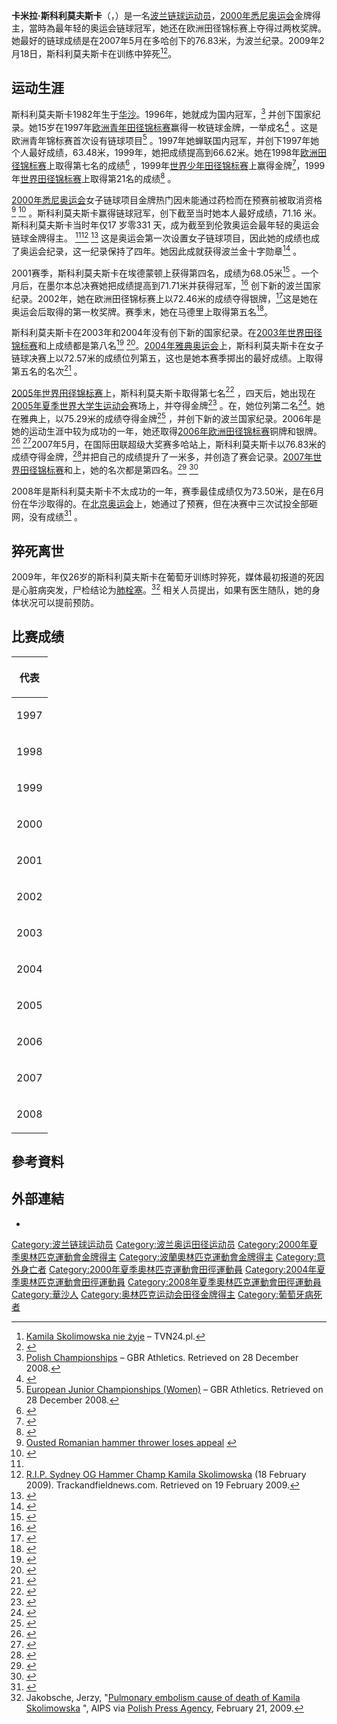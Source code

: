 {{Infobox sportsperson
| name                      = 卡米拉·斯科利莫夫斯卡
| image                     = Kamila Skolimowska2.jpg
| image_size                = 
| alt                       = 
| caption                   = 
| real_name                 = 
| native_name               = Kamila Skolimowska
| native_name_lang          = 
| romanizedname             = 
| english_name              = 
| birth_name                = 
| nationality               = {{POL}}
| national_team             = {{POL}}
| ethnicity                 = 
| hometown                  = 
| citizenship               = 
| birth_date                = {{Birth date|year=1982|month=11|day=4}}
| birth_place               = {{POL}}華沙
| death_date                = {{Death date and age|2009|2|18|1982|11|4}}
| death_place               = {{POR}}
| resting_place             = 
| resting_place_coordinates = 
| monuments                 = 
| residence                 = {{POL}}華沙
| education                 = 
| alma_mater                = 
| occupation                = 
| years_active              = 1996 - 2009
| agent                     = 
| height                    = {{height|m=1.8}}
| weight                    = {{weight|kg=105}}
| spouse                    = 
| country                   = {{POL}}
| sport                     = 田徑
| event                     = 鏈球
| collegeteam               = 
| league                    = 
| league_type               = 
| club                      = 
| team                      = 
| former_partner            = 
| coach                     = 
| worlds                    = 
{{ubl
|'''1999年世界青少年田徑錦標賽'''：鏈球第1名
|'''1999年世界田徑錦標賽'''：鏈球（4公斤）第21名
|'''2001年世界田徑錦標賽'''：鏈球（4公斤）第4名
|'''2001年友好運動會'''：鏈球（4公斤）第1名
|'''2001年IAAF大獎總決賽'''：鏈球（4公斤）第1名
|'''2002年IAAF世界杯'''：鏈球（4公斤）第5名
|'''2003年世界田徑錦標賽'''：鏈球（4公斤）第8名
|'''2003年IAAF世界田徑總決賽'''：鏈球（4公斤）第8名
|'''2004年IAAF世界田徑總決賽'''：鏈球（4公斤）第5名
|'''2005年世界田徑錦標賽'''：鏈球（4公斤）第6名
|'''2005年夏季世界大學運動會'''：鏈球（4公斤）第1名
|'''2005年IAAF世界田徑總決賽'''：鏈球（4公斤）第2名
|'''2006年IAAF世界田徑總決賽'''：鏈球（4公斤）第2名
|'''2006年IAAF世界杯'''：鏈球（4公斤）第1名
|'''2007年世界田徑錦標賽'''：鏈球（4公斤）第4名
|'''2007年IAAF世界田徑總決賽'''：鏈球（4公斤）第4名
}}
| regionals                 = 
{{ubl
|'''1997年歐洲青年田徑錦標賽'''：鏈球第一名
|'''1998年歐洲田徑錦標賽'''：鏈球（4公斤）第七名
|'''2002年歐洲田徑錦標賽'''：鏈球（4公斤）第二名
|'''2003年歐洲U23田徑錦標賽'''：鏈球第一名
|'''2006年歐洲田徑錦標賽'''：鏈球（4公斤）第三名
}}
| nationals                 = 
{{ubl
|'''2001年卡達田徑大獎賽'''：鏈球（4公斤）第九名
|'''2003年大阪大獎賽'''：鏈球（4公斤）第四名
|'''2006年大阪大獎賽'''：鏈球（4公斤）第四名
|'''2007年大阪大獎賽'''：鏈球（4公斤）第三名
|'''2007年卡達田徑大獎賽'''：鏈球（4公斤）第一名
|'''2008年卡達田徑大獎賽'''：鏈球（4公斤）第一名
|'''2008年Reebok大獎賽'''：鏈球（4公斤）第四名
|'''2008年Golden Spike Ostrava'''：鏈球（4公斤）第四名
|'''2008年JanuszKusocinski紀念賽'''：鏈球（4公斤）第一名
}}
| olympics                  = 
{{ubl
|'''2000年夏季奧林匹克運動會'''：鏈球（4公斤）第一名
|'''2004年夏季奧林匹克運動會'''：鏈球（4公斤）第五名
|'''2008年夏季奧林匹克運動會'''：鏈球（4公斤）第十名
}}
| paralympics               = 
| commonwealth              = 
| highestranking            = 
| pb                        = 
{{ubl
|'''鏈球（4公斤）'''：76.83公尺 （2007年 '''卡達田徑大獎賽紀錄'''）
}}
| medaltemplates            = 
{{MedalCountry|{{POL}}}}
{{MedalSport|女子田徑}}
{{MedalCompetition|歐洲青年田徑錦標賽}}
{{MedalGold|1997年斯洛維尼亞盧比安納|鏈球}}
{{MedalCompetition|世界青少年田徑錦標賽}}
{{MedalGold|1999年波蘭比得哥什|鏈球}}
{{MedalCompetition|夏季奧林匹克運動會}}
{{MedalGold|2000年澳大利亞雪梨|鏈球（4公斤）}}
{{MedalCompetition|友好運動會}}
{{MedalGold|2001年澳大利亞布里斯本|鏈球（4公斤）}}
{{MedalCompetition|IAAF大獎總決賽}}
{{MedalGold|2001年澳大利亞墨爾本|鏈球（4公斤）}}
{{MedalCompetition|歐洲田徑錦標賽}}
{{MedalSilver|2002年德國慕尼黑|鏈球（4公斤）}}
{{MedalBronze|2006年瑞典哥德堡|鏈球（4公斤）}}
{{MedalCompetition|歐洲U23田徑錦標賽}}
{{MedalGold|2003年波蘭比得哥什|鏈球}}
{{MedalCompetition|夏季世界大學運動會}}
{{MedalGold|2005年土耳其伊茲密爾|鏈球（4公斤）}}
{{MedalCompetition|IAAF世界田徑總決賽}}
{{MedalSilver|2005年匈牙利松博特海伊|鏈球（4公斤）}}
{{MedalSilver|2006年德國斯圖加特|鏈球（4公斤）}}
{{MedalCompetition|IAAF世界杯}}
{{MedalGold|2006年希臘雅典|鏈球（4公斤）}}
{{MedalCompetition|大阪大獎賽}}
{{MedalBronze|2007年日本大阪府|鏈球（4公斤）}}
{{MedalCompetition|卡達田徑大獎賽}}
{{MedalGold|2007年卡達多哈|鏈球（4公斤）}}
{{MedalGold|2008年卡達多哈|鏈球（4公斤）}}
{{MedalCompetition|JanuszKusocinski紀念賽}}
{{MedalGold|2008年波蘭華沙|鏈球（4公斤）}}
| updated                   = 2017年7月31日
}}
{{世大運獎牌記錄
|項目=田徑
|a1=2005
|b1=1
|c1=鏈球（4公斤）
}}
'''卡米拉·斯科利莫夫斯卡'''（{{lang-pl|'''Kamila Skolimowska'''}}，{{bd|1982年|11月4日|2009年|2月18日}}）是一名[[波兰|波兰]][[链球|链球]][[运动员|运动员]]，[[2000年夏季奥运会|2000年悉尼奥运会]]金牌得主，當時為最年轻的奥运会链球冠军，她还在欧洲田径锦标赛上夺得过两枚奖牌。她最好的链球成绩是在2007年5月在多哈创下的76.83米，为波兰纪录。2009年2月18日，斯科利莫夫斯卡在训练中猝死<ref>[http://www.tvn24.pl/12694,1587024,0,1,kamila-skolimowska-nie-zyje,wiadomosc.html Kamila Skolimowska nie żyje] {{Wayback|url=http://www.tvn24.pl/12694,1587024,0,1,kamila-skolimowska-nie-zyje,wiadomosc.html |date=20120213204708 }} – TVN24.pl.</ref><ref>{{cite web|title=波兰女子链球奥运冠军猝死辞世|url=http://news.xinhuanet.com/photo/2009-02/20/content_10854736.htm|publisher=新华网|accessdate=2014-04-11|archive-date=2009-02-23|archive-url=https://web.archive.org/web/20090223111347/http://news.xinhuanet.com/photo/2009-02/20/content_10854736.htm|dead-url=no}}</ref>。

==运动生涯==
斯科利莫夫斯卡1982年生于[[华沙|华沙]]。1996年，她就成为国内冠军，<ref>[http://www.gbrathletics.com/nc/pol.htm Polish Championships] {{Wayback|url=http://www.gbrathletics.com/nc/pol.htm |date=20161118080201 }} – GBR Athletics. Retrieved on 28 December 2008.</ref> 并创下国家纪录。她15岁在1997年[[欧洲青年田径锦标赛|欧洲青年田径锦标赛]]赢得一枚链球金牌，一举成名<ref>{{cite web|title=WORLD JUNIOR ATHLETICS  HISTORY|url=http://www.wjah.co.uk/wojc/EUJC/EUJC1997.html|publisher=Lionel Peters & Tomas Magnusson|accessdate=2014-04-14|archive-url=https://web.archive.org/web/20100909163344/http://www.wjah.co.uk/wojc/EUJC/EUJC1997.html|archive-date=2010-09-09|dead-url=yes}}</ref> 。这是欧洲青年锦标赛首次设有链球项目<ref>[http://www.gbrathletics.com/ic/ejw.htm European Junior Championships (Women)] {{Wayback|url=http://www.gbrathletics.com/ic/ejw.htm |date=20181205095442 }} – GBR Athletics. Retrieved on 28 December 2008.</ref> 。1997年她蝉联国内冠军，并创下1997年她个人最好成绩，63.48米，1999年，她把成绩提高到66.62米。她在1998年[[欧洲田径锦标赛|欧洲田径锦标赛]]上取得第七名的成绩<ref>{{cite web|title=Budapest 1998, European Championships Results|url=http://athletix.org/?p=1406|publisher=The Athletics Site|accessdate=2014-04-14|archive-date=2014-04-15|archive-url=https://web.archive.org/web/20140415104559/http://athletix.org/?p=1406|dead-url=yes}}</ref> ，1999年[[世界少年田径锦标赛|世界少年田径锦标赛]]上赢得金牌<ref>{{cite web|title=1st IAAF World Youth Championships > Hammer Throw - Girls|url=http://www.iaaf.org/results/iaaf-world-youth-championships/1999/1st-iaaf-world-youth-championships-1893/women/hammer-throw/final/result|publisher=IAFF|accessdate=2014-04-14|archive-date=2018-12-11|archive-url=https://web.archive.org/web/20181211025615/https://www.iaaf.org/results/iaaf-world-youth-championships/1999/1st-iaaf-world-youth-championships-1893/women/hammer-throw/final/result|dead-url=no}}</ref>，1999年[[世界田径锦标赛|世界田径锦标赛]]上取得第21名的成绩<ref>{{cite web |title=1999 World Championships in Athletics – Women's hammer throw |url=http://www2.iaaf.org/sevilla99/results/ |publisher=IAFF |accessdate=2014-04-14 |deadurl=yes |archiveurl=https://web.archive.org/web/20080914103045/http://www2.iaaf.org/sevilla99/results/ |archivedate=2008-09-14 }}</ref> 。

[[2000年夏季奥林匹克运动会田径比赛|2000年悉尼奥运会]]女子链球项目金牌热门{{link-en|米哈拉·梅林特|Mihaela Melinte}}因未能通过药检而在预赛前被取消资格<ref>[http://sportsillustrated.cnn.com/olympics/2000/track_and_field/news/2000/09/28/thrower_appeal/ Ousted Romanian hammer thrower loses appeal] {{Wayback|url=http://sportsillustrated.cnn.com/olympics/2000/track_and_field/news/2000/09/28/thrower_appeal/ |date=20121024050042 }}<!--a better source to state a likely link would be ideal--></ref> <ref>{{cite web|title=女子链球世界冠军被驱逐出赛场|url=http://www.cctv.com/specials/olympics/news_1566.html|publisher=CCTV|accessdate=2014-04-11|archive-date=2018-09-29|archive-url=https://web.archive.org/web/20180929083813/http://www.cctv.com/specials/olympics/news_1566.html|dead-url=no}}</ref> 。斯科利莫夫斯卡赢得链球冠军，创下截至当时她本人最好成绩，71.16 米。斯科利莫夫斯卡当时年仅17 岁零331 天，成为截至到伦敦奥运会最年轻的奥运会链球金牌得主。 <ref name=iaaf/><ref name="tafnews">[http://www.trackandfieldnews.com/display_article.php?id=28872 R.I.P. Sydney OG Hammer Champ Kamila Skolimowska] {{Wayback|url=http://www.trackandfieldnews.com/display_article.php?id=28872 |date=20090224145445 }} (18 February 2009). Trackandfieldnews.com. Retrieved on 19 February 2009.</ref> <ref>{{cite web|title=HAMMER THROW EVENT RESULTS|url=http://www.olympic.org/content/results-and-medalists/eventresultpagegeneral/?athletename=&country=&sport2=32588&games2=&event2=32558&mengender=true&womengender=true&mixedgender=true&goldmedal=true&silvermedal=true&bronzemedal=true&teamclassification=true&individualclassification=true&winter=true&summer=true|publisher=Olympic.org Official website of the Olympic Movement|accessdate=2014-04-12|archive-date=2015-09-24|archive-url=https://web.archive.org/web/20150924151257/http://www.olympic.org/content/results-and-medalists/eventresultpagegeneral/?athletename=&country=&sport2=32588&games2=&event2=32558&mengender=true&womengender=true&mixedgender=true&goldmedal=true&silvermedal=true&bronzemedal=true&teamclassification=true&individualclassification=true&winter=true&summer=true|dead-url=no}}</ref> 这是奥运会第一次设置女子链球项目，因此她的成绩也成了奥运会纪录，这一纪录保持了四年。她因此成就获得波兰金十字勋章<ref>{{cite web|title=Kamila Skolimowska (1982-2009)|url=http://www.wbj.pl/article-44518-kamila-skolimowska-1982-2009.html|publisher=WARSAW BUSINESS JOURNAL|accessdate=2014-04-12|deadurl=yes|archiveurl=https://web.archive.org/web/20140414180644/http://www.wbj.pl/article-44518-kamila-skolimowska-1982-2009.html|archivedate=2014-04-14}}</ref> 。

2001赛季，斯科利莫夫斯卡在埃德蒙顿{{link-en|2001年世界田径锦标赛|2001 World Championships in Athletics}}上获得第四名，成绩为68.05米<ref>{{cite web|title=2001 IAAF World Championships in Athletics Results|url=http://www2.iaaf.org/WCH01/Results/data/W/HT/Rf.html|publisher=IAFF|accessdate=2014-04-14|deadurl=yes|archiveurl=https://web.archive.org/web/20120815132003/http://www2.iaaf.org/wch01/Results/data/W/HT/Rf.html|archivedate=2012-08-15}}</ref> 。一个月后，在墨尔本{{link-en|国际田径联合会大奖赛|IAAF Grand Prix Final}}总决赛她把成绩提高到71.71米并获得冠军，<ref>{{cite web|title=17th IAAF Grand Prix Final > Hammer Throw - women|url=http://www.iaaf.org/results/iaaf-grand-prix-final/2001/17th-iaaf-grand-prix-final-2641/women/hammer-throw/final/result|publisher=IAFF|accessdate=2014-04-14|archive-date=2018-12-12|archive-url=https://web.archive.org/web/20181212005552/https://www.iaaf.org/results/iaaf-grand-prix-final/2001/17th-iaaf-grand-prix-final-2641/women/hammer-throw/final/result|dead-url=no}}</ref> 创下新的波兰国家纪录。2002年，她在欧洲田径锦标赛上以72.46米的成绩夺得银牌，<ref>{{cite web|title=Munich 2002, European Championships Results|url=http://athletix.org/?p=1420|publisher=The Athletics Site|accessdate=2014-04-14|deadurl=yes|archiveurl=https://web.archive.org/web/20140415105133/http://athletix.org/?p=1420|archivedate=2014-04-15}}</ref>这是她在奥运会后取得的第一枚奖牌。赛季末，她在马德里{{link-en|2002年世界杯田径赛|2002 IAAF World Cup}}上取得第五名<ref>{{cite web|title=2002 IAAF World Cup results|url=http://www2.iaaf.org/wcp02/Results/data/W/HT/Rf.html|publisher=IAFF|accessdate=2014-04-14|deadurl=yes|archiveurl=https://web.archive.org/web/20120817161712/http://www2.iaaf.org/WCP02/Results/data/W/HT/Rf.html|archivedate=2012-08-17}}</ref>。

斯科利莫夫斯卡在2003年和2004年没有创下新的国家纪录。在[[2003年世界田径锦标赛|2003年世界田径锦标赛]]和{{link-en|2003年国际田联田径总决赛|2003 IAAF World Athletics Final}}上成绩都是第八名<ref>{{cite web|title=9TH IAAF WORLD CHAMPIONSHIPS IN ATHLETICS Result|url=http://www.iaaf.org/competitions/iaaf-world-championships/9th-iaaf-world-championships-in-athletics-2962/results/women/hammer-throw/final/series#resultheader|publisher=IAFF|accessdate=2014-04-14|archive-date=2018-12-11|archive-url=https://web.archive.org/web/20181211074102/https://www.iaaf.org/competitions/iaaf-world-championships/9th-iaaf-world-championships-in-athletics-2962/results/women/hammer-throw/final/series#resultheader|dead-url=no}}</ref> <ref>{{cite web|title=1st IAAF World Athletics Final - Hammer Throw - women|url=http://www.iaaf.org/results/iaaf-world-athletics-final/2003/1st-iaaf-world-athletics-final-hammer-throw-3152/women/hammer-throw/final/result|publisher=IAFF|accessdate=2014-04-14|archive-date=2018-12-11|archive-url=https://web.archive.org/web/20181211110004/https://www.iaaf.org/results/iaaf-world-athletics-final/2003/1st-iaaf-world-athletics-final-hammer-throw-3152/women/hammer-throw/final/result|dead-url=no}}</ref>。[[2004年夏季奥林匹克运动会|2004年雅典奥运会]]上，斯科利莫夫斯卡在女子链球决赛上以72.57米的成绩位列第五，这也是她本赛季掷出的最好成绩。{{link-en|2004年国际田联田径总决赛|2004 IAAF World Athletics Final}}上取得第五名的名次<ref>{{cite web|title=2nd IAAF World Athletics Final - Hammer Throw - women|url=http://www.iaaf.org/results/iaaf-world-athletics-final/2004/2nd-iaaf-world-athletics-final-hammer-throw-3231/women/hammer-throw/final/result|publisher=IAFF|accessdate=2014-04-15|archive-date=2018-12-11|archive-url=https://web.archive.org/web/20181211214440/https://www.iaaf.org/results/iaaf-world-athletics-final/2004/2nd-iaaf-world-athletics-final-hammer-throw-3231/women/hammer-throw/final/result|dead-url=no}}</ref> 。

[[2005年世界田径锦标赛|2005年世界田径锦标赛]]上，斯科利莫夫斯卡取得第七名<ref>{{cite web|title=14TH IAAF WORLD CHAMPIONSHIPS RESULTS|url=http://www.iaaf.org/competitions/iaaf-world-championships/14th-iaaf-world-championships-4873/results/women/hammer-throw/final/series#resultheader|publisher=IAFF|access-date=2014-04-15|archive-date=2019-10-03|archive-url=https://web.archive.org/web/20191003024109/https://www.iaaf.org/competitions/iaaf-world-championships/14th-iaaf-world-championships-4873/results/women/hammer-throw/final/series#resultheader|dead-url=no}}</ref> ，四天后，她出现在[[2005年夏季世界大学生运动会|2005年夏季世界大学生运动会]]赛场上，并夺得金牌<ref>{{cite web|title=2005 Summer Universiade - Women Result|url=http://www.gbrathletics.com/ic/wsgw.htm|publisher=GBR Athletics|accessdate=2014-04-15|archive-date=2018-09-26|archive-url=https://web.archive.org/web/20180926000642/http://www.gbrathletics.com/ic/wsgw.htm|dead-url=no}}</ref> 。在{{link-en|2005年国际田联田径总决赛|2005 IAAF World Athletics Final}}，她位列第二名<ref>{{cite web|title=3rd IAAF World Athletics Final - Hammer Throw - women|url=http://www.iaaf.org/results/iaaf-world-athletics-final/2005/3rd-iaaf-world-athletics-final-hammer-throw-3366/women/hammer-throw/final/result|publisher=IAFF|accessdate=2014-04-15|archive-date=2018-12-11|archive-url=https://web.archive.org/web/20181211042652/https://www.iaaf.org/results/iaaf-world-athletics-final/2005/3rd-iaaf-world-athletics-final-hammer-throw-3366/women/hammer-throw/final/result|dead-url=no}}</ref>。她在雅典{{link-en|2006年世界杯田径赛|2006 IAAF World Cup}}上，以75.29米的成绩夺得金牌<ref>{{cite web|title=10th IAAF World Cup - Hammer Throw - women|url=http://www.iaaf.org/results/iaaf-world-cup/2006/10th-iaaf-world-cup-3490/women/hammer-throw/final/result|publisher=IAFF|accessdate=2014-04-15|archive-date=2014-08-19|archive-url=https://web.archive.org/web/20140819202251/http://www.iaaf.org/results/iaaf-world-cup/2006/10th-iaaf-world-cup-3490/women/hammer-throw/final/result|dead-url=no}}</ref> ，并创下新的波兰国家纪录。2006年是她的运动生涯中较为成功的一年，她还取得[[2006年欧洲田径锦标赛|2006年欧洲田径锦标赛]]铜牌和{{link-en|2006年国际田联田径总决赛|2006 IAAF World Athletics Final}}银牌。<ref>{{cite web|title=2006 European Athletics Championships Results|url=http://www.european-athletics.org/files/ech/ech06_results.pdf|publisher=European Athletics Association|accessdate=2014-04-15|archive-date=2015-06-18|archive-url=https://www.webcitation.org/6ZNW3w23b?url=http://www.european-athletics.org/files/ech/ech06_results.pdf|dead-url=no}}</ref> <ref>{{cite web|title=4th IAAF World Athletics Final - Hammer Throw - women|url=http://www.iaaf.org/results/iaaf-world-athletics-final/2006/4th-iaaf-world-athletics-final-3487/women/hammer-throw/final/result|publisher=IAFF|accessdate=2014-04-15|archive-date=2018-12-11|archive-url=https://web.archive.org/web/20181211162144/https://www.iaaf.org/results/iaaf-world-athletics-final/2006/4th-iaaf-world-athletics-final-3487/women/hammer-throw/final/result|dead-url=no}}</ref>2007年5月，在国际田联超级大奖赛多哈站上，斯科利莫夫斯卡以76.83米的成绩夺得金牌，<ref>{{cite web|title=Qatar IAAF World Super Tour 2007 > Hammer Throw - women|url=http://www.iaaf.org/results/iaaf-super-grand-prix/2007/qatar-iaaf-world-super-tour-2007-3799/women/hammer-throw/final/result|publisher=IAAF|accessdate=2014-04-15|archive-date=2015-09-24|archive-url=https://web.archive.org/web/20150924202819/http://www.iaaf.org/results/iaaf-super-grand-prix/2007/qatar-iaaf-world-super-tour-2007-3799/women/hammer-throw/final/result|dead-url=no}}</ref>并把自己的成绩提升了一米多，并创造了赛会记录。[[2007年世界田径锦标赛|2007年世界田径锦标赛]]和{{link-en|2007年国际田联田径总决赛|2007 IAAF World Athletics Final}}上，她的名次都是第四名。<ref>{{cite web |title=2007 World Championships in Athletics Result |url=http://osaka2007.iaaf.org/results/gender=W/discipline=HT/combCode=hash/roundCode=f/result.html |publisher=IAAF |accessdate=2014-04-15 |deadurl=yes |archiveurl=https://web.archive.org/web/20071013034511/http://osaka2007.iaaf.org/results/gender%3DW/discipline%3DHT/combCode%3Dhash/roundCode%3Df/result.html |archivedate=2007-10-13 }}</ref> <ref>{{cite web|title=5th IAAF World Athletics Final - Hammer Throw - women|url=http://www.iaaf.org/results/iaaf-world-athletics-final/2007/5th-iaaf-world-athletics-final-3655/women/hammer-throw/final/result|publisher=IAFF|accessdate=2014-04-15|archive-date=2015-09-24|archive-url=https://web.archive.org/web/20150924202859/http://www.iaaf.org/results/iaaf-world-athletics-final/2007/5th-iaaf-world-athletics-final-3655/women/hammer-throw/final/result|dead-url=no}}</ref>

2008年是斯科利莫夫斯卡不太成功的一年，赛季最佳成绩仅为73.50米，是在6月份在华沙取得的。在[[2008年夏季奥林匹克运动会田径比赛－女子链球|北京奥运会]]上，她通过了预赛，但在决赛中三次试投全部砸网，没有成绩<ref>{{cite web|title=女子链球决赛奇怪现象：护网终结好手晋级之路|url=http://2008.sports.cn/sports/athletics/chn_news/2008-08-20/1609338.html|accessdate=2014-04-13|archive-date=2018-10-08|archive-url=https://web.archive.org/web/20181008153713/http://2008.sports.cn/sports/athletics/chn_news/2008-08-20/1609338.html|dead-url=no}}</ref> 。

==猝死离世==
2009年，年仅26岁的斯科利莫夫斯卡在葡萄牙训练时猝死，媒体最初报道的死因是心脏病突发，尸检结论为[[肺栓塞|肺栓塞]]。<ref>Jakobsche, Jerzy, "[http://www.aipsmedia.com/index.php?page=news&cod=3107&tp=n Pulmonary embolism cause of death of Kamila Skolimowska] {{Wayback|url=http://www.aipsmedia.com/index.php?page=news&cod=3107&tp=n |date=20140413210531 }}", AIPS via [[Polish_Press_Agency|Polish Press Agency]], February 21, 2009.</ref> 相关人员提出，如果有医生随队，她的身体状况可以提前预防。
==比赛成绩==
{| {{AchievementTable}}
|-
!colspan="5"|代表 {{POL}}
|-
|1997
|[[欧洲青年田径锦标赛|欧洲青年田径锦标赛]]
|[[斯洛文尼亚|斯洛文尼亚]][[卢布尔雅那|卢布尔雅那]]
|bgcolor=gold|1
|59.72 m
|-
|1998
|[[欧洲田径锦标赛|欧洲田径锦标赛]]
|[[匈牙利|匈牙利]][[布达佩斯|布达佩斯]]
|7
|62.68 m
|-
|1999
|世界田径锦标赛
|[[西班牙|西班牙]][[塞维利亚|塞维利亚]]
|21(预赛)
|50.38 m
|-
|rowspan=2|2000
|[[2000年夏季奥林匹克运动会田径比赛|奥运会]]
|[[澳大利亚|澳大利亚]][[悉尼|悉尼]]
|bgcolor=gold|1
|71.16 m
|-
|[[世界青年田径锦标赛|世界青年田径锦标赛]]
|[[智利|智利]][[圣地亚哥|圣地亚哥]]
|20 (预赛)
|51.84 m
|-
|rowspan=2|2001
|[[世界田径锦标赛|世界田径锦标赛]]
|[[加拿大|加拿大]][[埃德蒙顿|埃德蒙顿]]
|4
|68.05 m
|-
|[[友好运动会|友好运动会]]
|[[澳大利亚|澳大利亚]][[布里斯班|布里斯班]]
|bgcolor=gold|1
|70.31
|-
|2002
|[[欧洲田径锦标赛|欧洲田径锦标赛]]
|[[德国|德国]][[慕尼黑|慕尼黑]]
|bgcolor=silver|2
|72.46 m
|-
|rowspan=2|2003
|{{link-en|欧洲U23田径锦标赛|European Athletics U23 Championships}}
|[[波兰|波兰]][[比得哥什|比得哥什]]
|bgcolor=gold|1
|71.38 m
|-
|[[2003年世界田径锦标赛|世界田径锦标赛]]
|[[法国|法国]][[巴黎|巴黎]]
|8
|68.39 m
|-
|2004
|[[2004年夏季奥林匹克运动会田径比赛|奥运会]]
|[[希腊|希腊]][[雅典|雅典]]
|5
|72.57 m
|-
|rowspan=2|2005
|[[2005年世界田径锦标赛|世界田径锦标赛]]
|[[芬兰|芬兰]][[赫尔辛基|赫尔辛基]]
|7
|68.96 m
|-
|[[2005年夏季世界大学生运动会|大学生运动会]]
|[[土耳其|土耳其]][[伊兹密尔|伊兹密尔]]
|bgcolor=gold|1
|72.75 m
|-
|2006
|[[2006年欧洲田径锦标赛|欧洲田径锦标赛]]
|[[瑞典|瑞典]][[哥德堡|哥德堡]]
|bgcolor=cc9966|3
|72.58 m
|-
|2007
|[[2007年世界田径锦标赛|世界田径锦标赛]]
|[[日本|日本]][[大阪市|大阪]]
|4
|73.75 m
|-
|2008
|[[2008年夏季奥林匹克运动会田径比赛－女子链球|奥运会]]
|[[中国|中国]][[北京|北京]]
|12
|无成绩
|}

== 參考資料 ==
{{Reflist}}

== 外部連結 ==
*{{IAAF name|134973}}

{{奥林匹克运动会田径女子链球冠军}}

{{DEFAULTSORT:Skolimowska, Kamila}}

[[Category:波兰链球运动员|Category:波兰链球运动员]]
[[Category:波兰奥运田径运动员|Category:波兰奥运田径运动员]]
[[Category:2000年夏季奧林匹克運動會金牌得主|Category:2000年夏季奧林匹克運動會金牌得主]]
[[Category:波蘭奧林匹克運動會金牌得主|Category:波蘭奧林匹克運動會金牌得主]]
[[Category:意外身亡者|Category:意外身亡者]]
[[Category:2000年夏季奧林匹克運動會田徑運動員|Category:2000年夏季奧林匹克運動會田徑運動員]]
[[Category:2004年夏季奧林匹克運動會田徑運動員|Category:2004年夏季奧林匹克運動會田徑運動員]]
[[Category:2008年夏季奧林匹克運動會田徑運動員|Category:2008年夏季奧林匹克運動會田徑運動員]]
[[Category:華沙人|Category:華沙人]]
[[Category:奥林匹克运动会田径金牌得主|Category:奥林匹克运动会田径金牌得主]]
[[Category:葡萄牙病死者|Category:葡萄牙病死者]]